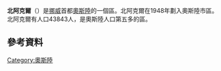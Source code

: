 {{unreferenced|time=2016-02-23T06:19:07+00:00}}
{{Infobox settlement
| name                 = 北阿克尔区
| official_name        = Bydel Nordre Aker
| type                 = 区
| image_shield         = Oslo komm.svg
| image_map            = Oslo nordreaker.png
| image_skyline        = 
| latd =  | latm =  | lats =  | latNS = N
| longd=  | longm=  | longs=  | longEW= E
| coordinates_display  = inline,title
| coordinates_region   = NO
| subdivision_type     = 國家
| subdivision_name     = {{NOR}}
| subdivision_type2    = 城市
| subdivision_name2    = [[奧斯陸|奧斯陸]]
| iso_code             = [[ISO_3166-2:NO|NO-030108]]
| leader_title         = <!-- Governor -->
| leader_name          =  
| area_total_km2       = 13.57
| area_footnotes       =
| area_rank            = 
| area_note            = 
| population_as_of     = 2004
| population_total     = 41,452
| population_footnotes = 
| population_rank      = 
| population_note      = 
| population_density_km2 = auto
| timezone1            = [[Central_European_Time|CET]]
| utc_offset1          = +1
| timezone1_DST        = [[Central_European_Summer_Time|CEST]]
| utc_offset1_DST      = +2
| website              = [http://www.bydel-nordre-aker.oslo.kommune.no/ bydel-nordre-aker.oslo.kommune.no]
}}
'''北阿克爾'''（{{lang-no|Nordre Aker}}）是[[挪威|挪威]]首都[[奧斯陸|奧斯陸]]的一個區。北阿克爾在1948年劃入奧斯陸市區。北阿克爾有人口43843人，是奧斯陸人口第五多的區。

==參考資料==
{{Reflist}}
{{奧斯陸行政區劃}}

[[Category:奧斯陸|Category:奧斯陸]]
{{挪威小作品}}